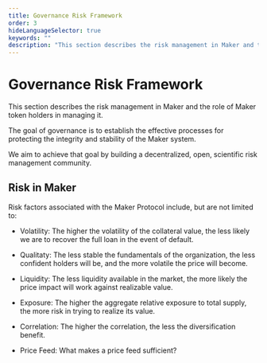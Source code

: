 ```yaml
---
title: Governance Risk Framework
order: 3
hideLanguageSelector: true
keywords: ""
description: "This section describes the risk management in Maker and the role of Maker token holders in managing it."
---
```


# Governance Risk Framework

This section describes the risk management in Maker and the role of Maker token holders in managing it.

The goal of governance is to establish the effective processes for protecting the integrity and stability of the Maker system.

We aim to achieve that goal by building a decentralized, open, scientific risk management community.

## Risk in Maker

Risk factors associated with the Maker Protocol include, but are not limited to:

- Volatility: The higher the volatility of the collateral value, the less likely we are to recover the full loan in the event of default.

- Qualitaty: The less stable the fundamentals of the organization, the less confident holders will be, and the more volatile the price will become.

- Liquidity: The less liquidity available in the market, the more likely the price impact will work against realizable value.

- Exposure: The higher the aggregate relative exposure to total supply, the more risk in trying to realize its value.

- Correlation: The higher the correlation, the less the diversification benefit.

- Price Feed: What makes a price feed sufficient?

